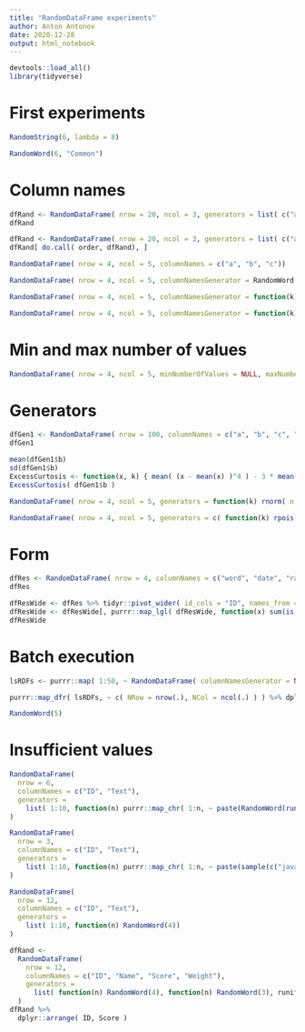 ```yaml
---
title: "RandomDataFrame experiments"
author: Anton Antonov
date: 2020-12-28
output: html_notebook
---
```


```r
devtools::load_all()
library(tidyverse)
```

# First experiments

```r
RandomString(6, lambda = 8)
```

```r
RandomWord(6, "Common")
```

# Column names

```r
dfRand <- RandomDataFrame( nrow = 20, ncol = 3, generators = list( c("a", "b", "c"), 1:12 ))
dfRand
```

```r
dfRand <- RandomDataFrame( nrow = 20, ncol = 3, generators = list( c("a", "b", "c"), 1:12, rnorm ))
dfRand[ do.call( order, dfRand), ]
```

```r
RandomDataFrame( nrow = 4, ncol = 5, columnNames = c("a", "b", "c"))
```

```r
RandomDataFrame( nrow = 4, ncol = 5, columnNamesGenerator = RandomWord )
```

```r
RandomDataFrame( nrow = 4, ncol = 5, columnNamesGenerator = function(k) RandomWord(k, "Common") )
```

```r
RandomDataFrame( nrow = 4, ncol = 5, columnNamesGenerator = function(k) rpois(k, lambda = 5) )
```

# Min and max number of values

```r
RandomDataFrame( nrow = 4, ncol = 5, minNumberOfValues = NULL, maxNumberOfValues = 18, rowNamesQ = T)
```
# Generators

```r
dfGen1 <- RandomDataFrame( nrow = 100, columnNames = c("a", "b", "c", "d"), generators = list( "b" = rnorm, "d" = RandomString ) )
dfGen1
```

```r
mean(dfGen1$b)
sd(dfGen1$b)
ExcessCurtosis <- function(x, k) { mean( (x - mean(x) )^4 ) - 3 * mean( (x - mean(x) )^2 )^2 }
ExcessCurtosis( dfGen1$b )
```

```r
RandomDataFrame( nrow = 4, ncol = 5, generators = function(k) rnorm( n = k, mean = 40, sd = 3) )
```

```r
RandomDataFrame( nrow = 4, ncol = 5, generators = c( function(k) rpois( n = k, lambda = 4), function(k) RandomWord(k) ))
```

# Form

```r
dfRes <- RandomDataFrame( nrow = 4, columnNames = c("word", "date", "rand"), form = "long", generators = c( "word" = RandomWord, "date" = RandomDate, "rand" = runif), rowNamesQ = F )
dfRes
```

```r
dfResWide <- dfRes %>% tidyr::pivot_wider( id_cols = "ID", names_from = "Variable", values_from = colnames(dfRes)[3:ncol(dfRes)])
dfResWide <- dfResWide[, purrr::map_lgl( dfResWide, function(x) sum(is.na(x)) < 1)]
dfResWide
```

# Batch execution

```r
lsRDFs <- purrr::map( 1:50, ~ RandomDataFrame( columnNamesGenerator = NA) )
```

```r
purrr::map_dfr( lsRDFs, ~ c( NRow = nrow(.), NCol = ncol(.) ) ) %>% dplyr::arrange(desc(NRow * NCol))
```

```r
RandomWord(5)
```

# Insufficient values


```r
RandomDataFrame( 
  nrow = 6, 
  columnNames = c("ID", "Text"), 
  generators = 
    list( 1:10, function(n) purrr::map_chr( 1:n, ~ paste(RandomWord(runif(1,2,4)), collapse = " " )) )
)
```

```r
RandomDataFrame( 
  nrow = 3, 
  columnNames = c("ID", "Text"), 
  generators = 
    list( 1:10, function(n) purrr::map_chr( 1:n, ~ paste(sample(c("java", "javascript", "ide", "agile"), 3, replace = T), collapse = " " )) )
)
```

```r
RandomDataFrame( 
  nrow = 12, 
  columnNames = c("ID", "Text"), 
  generators = 
    list( 1:10, function(n) RandomWord(4))
)
```

```r
dfRand <- 
  RandomDataFrame( 
    nrow = 12, 
    columnNames = c("ID", "Name", "Score", "Weight"), 
    generators = 
      list( function(n) RandomWord(4), function(n) RandomWord(3), runif, runif)
  )
dfRand %>% 
  dplyr::arrange( ID, Score )
```


